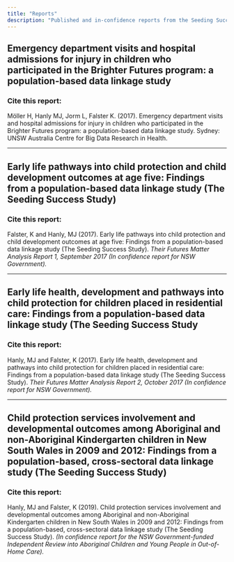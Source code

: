 ```yaml
---
title: "Reports"
description: "Published and in-confidence reports from the Seeding Success project"
---
```


## Emergency department visits and hospital admissions for injury in children who participated in the Brighter Futures program: a population-based data linkage study

### Cite this report: 
Möller H, Hanly MJ, Jorm L, Falster K. (2017). Emergency department visits and hospital admissions for injury in children who participated in the Brighter Futures program: a population-based data linkage study. Sydney: UNSW Australia Centre for Big Data Research in Health.

*** 

## Early life pathways into child protection and child development outcomes at age five: Findings from a population-based data linkage study (The Seeding Success Study) 

### Cite this report: 
Falster, K and Hanly, MJ (2017). Early life pathways into child protection and child development outcomes at age five: Findings from a population-based data linkage study (The Seeding Success Study). _Their Futures Matter Analysis Report 1, September 2017 (In confidence report for NSW Government)._

*** 

## Early life health, development and pathways into child protection for children placed in residential care: Findings from a population-based data linkage study (The Seeding Success Study

### Cite this report: 
Hanly, MJ and Falster, K (2017). Early life health, development and pathways into child protection for children placed in residential care: Findings from a population-based data linkage study (The Seeding Success Study). _Their Futures Matter Analysis Report 2, October 2017 (In confidence report for NSW Government)._

***

## Child protection services involvement and developmental outcomes among Aboriginal and non-Aboriginal Kindergarten children in New South Wales in 2009 and 2012: Findings from a population-based, cross-sectoral data linkage study (The Seeding Success Study) 


### Cite this report: 
Hanly, MJ and Falster, K (2019). Child protection services involvement and developmental outcomes among Aboriginal and non-Aboriginal Kindergarten children in New South Wales in 2009 and 2012: Findings from a population-based, cross-sectoral data linkage study (The Seeding Success Study). _(In confidence report for the NSW Government-funded Independent Review into Aboriginal Children and Young People in Out-of-Home Care)._